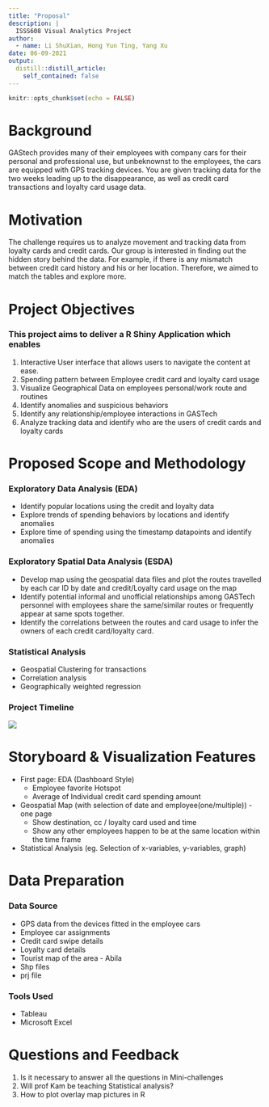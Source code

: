 ```yaml
---
title: "Proposal"
description: |
  ISSS608 Visual Analytics Project
author:
  - name: Li ShuXian, Hong Yun Ting, Yang Xu
date: 06-09-2021
output:
  distill::distill_article:
    self_contained: false
---
```



```r
knitr::opts_chunk$set(echo = FALSE)
```

# Background  

GAStech provides many of their employees with company cars for their personal and professional use, but unbeknownst to the employees, the cars are equipped with GPS tracking devices. You are given tracking data for the two weeks leading up to the disappearance, as well as credit card transactions and loyalty card usage data.

# Motivation

The challenge requires us to analyze movement and tracking data from loyalty cards and credit cards. Our group is interested in finding out the hidden story behind the data. For example, if there is any mismatch between credit card history and his or her location. Therefore, we aimed to match the tables and explore more.   

# Project Objectives 

### This project aims to deliver a R Shiny Application which enables 

1. Interactive User interface that allows users to navigate the content at ease. 
2. Spending pattern between Employee credit card and loyalty card usage 
3. Visualize Geographical Data on employees personal/work route and routines 
4. Identify anomalies and suspicious behaviors 
5. Identify any relationship/employee interactions in GASTech 
6. Analyze tracking data and identify who are the users of credit cards and loyalty cards 

# Proposed Scope and Methodology 

### Exploratory Data Analysis (EDA) 
* Identify popular locations using the credit and loyalty data  
* Explore trends of spending behaviors by locations and identify anomalies 
* Explore time of spending using the timestamp datapoints and identify anomalies 

### Exploratory Spatial Data Analysis (ESDA)  
* Develop map using the geospatial data files and plot the routes travelled by each car ID by date and credit/Loyalty card usage on the map
* Identify potential informal and unofficial relationships among GASTech personnel with employees share the same/similar routes or frequently appear at same spots together. 
* Identify the correlations between the routes and card usage to infer the owners of each credit card/loyalty card. 

### Statistical Analysis
* Geospatial Clustering for transactions 
* Correlation analysis 
* Geographically weighted regression

### Project Timeline
![](images/Project Timeline.png)

# Storyboard & Visualization Features 
* First page: EDA (Dashboard Style) 
  + Employee favorite Hotspot 
  + Average of Individual credit card spending amount 
* Geospatial Map (with selection of date and employee(one/multiple)) - one page  
  + Show destination, cc / loyalty card used and time 
  + Show any other employees happen to be at the same location within the time frame 
* Statistical Analysis (eg. Selection of x-variables, y-variables, graph)  

# Data Preparation 
### Data Source 
* GPS data from the devices fitted in the employee cars 
* Employee car assignments
* Credit card swipe details
* Loyalty card details 
* Tourist map of the area - Abila 
* Shp files 
* prj file 

### Tools Used 
* Tableau 
* Microsoft Excel 

# Questions and Feedback
1. Is it necessary to answer all the questions in Mini-challenges  
2. Will prof Kam be teaching Statistical analysis? 
3. How to plot overlay map pictures in R